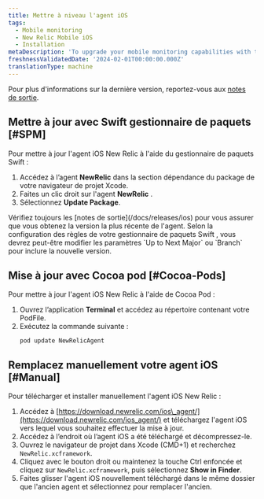 ```yaml
---
title: Mettre à niveau l'agent iOS
tags:
  - Mobile monitoring
  - New Relic Mobile iOS
  - Installation
metaDescription: 'To upgrade your mobile monitoring capabilities with the latest iOS agent, start here.'
freshnessValidatedDate: '2024-02-01T00:00:00.000Z'
translationType: machine
---
```


Pour plus d&apos;informations sur la dernière version, reportez-vous aux [notes de sortie](/docs/releases/ios).

## Mettre à jour avec Swift gestionnaire de paquets [#SPM]

Pour mettre à jour l&apos;agent iOS New Relic à l&apos;aide du gestionnaire de paquets Swift :

1. Accédez à l’agent <DNT>**NewRelic**</DNT> dans la section dépendance du package de votre navigateur de projet Xcode.
2. Faites un clic droit sur l&apos;agent <DNT>**NewRelic**</DNT> .
3. Sélectionnez <DNT>**Update Package**</DNT>.

<Callout variant="important">
  Vérifiez toujours les [notes de sortie](/docs/releases/ios) pour vous assurer que vous obtenez la version la plus récente de l&apos;agent. Selon la configuration des règles de votre gestionnaire de paquets Swift , vous devrez peut-être modifier les paramètres `Up to Next Major` ou `Branch` pour inclure la nouvelle version.
</Callout>

## Mise à jour avec Cocoa pod [#Cocoa-Pods]

Pour mettre à jour l&apos;agent iOS New Relic à l&apos;aide de Cocoa Pod :

1. Ouvrez l’application <DNT>**Terminal**</DNT> et accédez au répertoire contenant votre PodFile.
2. Exécutez la commande suivante :
   ```shell
   pod update NewRelicAgent
   ```

## Remplacez manuellement votre agent iOS [#Manual]

Pour télécharger et installer manuellement l&apos;agent iOS New Relic :

1. Accédez à [https://download.newrelic.com/ios\_agent/](https://download.newrelic.com/ios_agent/) et téléchargez l&apos;agent iOS vers lequel vous souhaitez effectuer la mise à jour.
2. Accédez à l’endroit où l’agent iOS a été téléchargé et décompressez-le.
3. Ouvrez le navigateur de projet dans Xcode (CMD+1) et recherchez `NewRelic.xcframework`.
4. Cliquez avec le bouton droit ou maintenez la touche Ctrl enfoncée et cliquez sur `NewRelic.xcframework`, puis sélectionnez <DNT>**Show in Finder**</DNT>.
5. Faites glisser l&apos;agent iOS nouvellement téléchargé dans le même dossier que l&apos;ancien agent et sélectionnez pour remplacer l&apos;ancien.